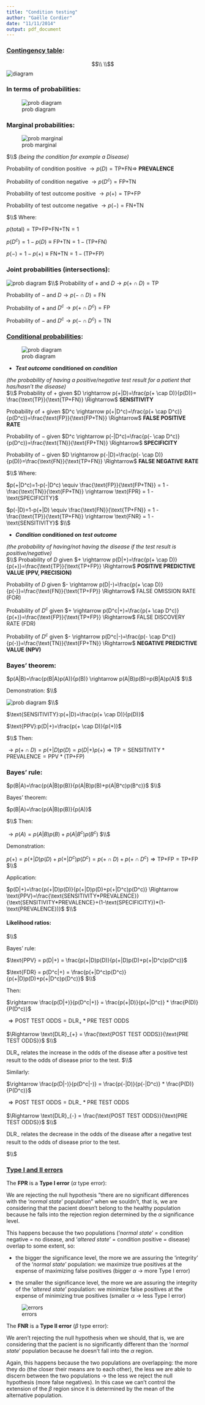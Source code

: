 ```yaml
---
title: "Condition testing"
author: "Gaëlle Cordier"
date: "11/11/2014"
output: pdf_document
---
```


### [Contingency table](http://en.wikipedia.org/wiki/Sensitivity_and_specificity):   
$$\\
\\$$
![diagram](pics/BigWikiContingency.png)

### In terms of probabilities:

![prob diagram](pics/img015.png)

\pagebreak

### Marginal probabilities:

![prob marginal](pics/marginal.png)

$\\$
*(being the condition for example a Disease)*

Probability of condition positive $\rightarrow p(D)= \text{TP+FN} \Rightarrow$ **PREVALENCE**

Probability of condition negative $\rightarrow p(D^c)= \text{FP+TN}$

Probability of test outcome positive $\rightarrow p(+)= \text{TP+FP}$

Probability of test outcome negative $\rightarrow p(-)= \text{FN+TN}$

$\\$
Where:

$p(\text{total})= \text{TP+FP+FN+TN} =1$

$p(D^c)=1-p(D) \equiv \text{FP+TN} =1- \text{(TP+FN)}$

$p(-)=1-p(+) \equiv \text{FN+TN} =1- \text{(TP+FP)}$

### Joint probabilities (intersections):

![prob diagram](pics/joint.png)
$\\$
Probability of $+$ and $D \rightarrow p(+ \cap D)= \text{TP}$

Probability of $-$ and $D \rightarrow p(- \cap D)= \text{FN}$

Probability of $+$ and $D^c \rightarrow p(+ \cap D^c)= \text{FP}$

Probability of $-$ and $D^c \rightarrow p(- \cap D^c)= \text{TN}$

###  [Conditional probabilities](https://www.scribd.com/doc/246563489/Conditional-Probability):

![prob diagram](pics/cond.png)

- ***Test outcome* conditioned on *condition***

*(the probability of having a positive/negative test result for a patient that has/hasn't the disease)*   
$\\$
Probability of $+$ given $D \rightarrow p(+|D)=\frac{p(+ \cap D)}{p(D)}= \frac{\text{TP}}{\text{TP+FN}} \Rightarrow$ **SENSITIVITY**

Probability of $+$ given $D^c \rightarrow p(+|D^c)=\frac{p(+ \cap D^c)}{p(D^c)}=\frac{\text{FP}}{\text{FP+TN}} \Rightarrow$ **FALSE POSITIVE RATE**

Probability of $-$ given $D^c \rightarrow p(-|D^c)=\frac{p(- \cap D^c)}{p(D^c)}=\frac{\text{TN}}{\text{FP+TN}} \Rightarrow$ **SPECIFICITY**

Probability of $-$ given $D \rightarrow p(-|D)=\frac{p(- \cap D)}{p(D)}=\frac{\text{FN}}{\text{TP+FN}} \Rightarrow$ **FALSE NEGATIVE RATE**

$\\$
Where:

$p(+|D^c)=1-p(-|D^c) \equiv \frac{\text{FP}}{\text{FP+TN}} = 1 - \frac{\text{TN}}{\text{FP+TN}} \rightarrow \text{FPR} = 1 - \text{SPECIFICITY}$

$p(-|D)=1-p(+|D) \equiv \frac{\text{FN}}{\text{TP+FN}} = 1 - \frac{\text{TP}}{\text{TP+FN}} \rightarrow \text{FNR} = 1 - \text{SENSITIVITY}$
$\\$

- ***Condition* conditioned on *test outcome***   


*(the probability of having/not having the disease if the test result is positive/negative)*   
$\\$
Probability of $D$ given $+ \rightarrow p(D|+)=\frac{p(+ \cap D)}{p(+)}=\frac{\text{TP}}{\text{TP+FP}} \Rightarrow$ **POSITIVE PREDICTIVE VALUE (PPV, PRECISION)**

Probability of $D$ given $- \rightarrow p(D|-)=\frac{p(+ \cap D)}{p(-)}=\frac{\text{FN}}{\text{TP+FP}} \Rightarrow$ FALSE OMISSION RATE (FOR)

Probability of $D^c$ given $+ \rightarrow p(D^c|+)=\frac{p(+ \cap D^c)}{p(+)}=\frac{\text{FP}}{\text{TP+FP}} \Rightarrow$ FALSE DISCOVERY RATE (FDR)

Probability of $D^c$ given $- \rightarrow p(D^c|-)=\frac{p(- \cap D^c)}{p(-)}=\frac{\text{TN}}{\text{FP+TN}} \Rightarrow$ **NEGATIVE PREDICTIVE VALUE (NPV)**

\pagebreak

### Bayes' theorem:

$p(A|B)=\frac{p(B|A)p(A)}{p(B)} \rightarrow p(A|B)p(B)=p(B|A)p(A)$
$\\$

Demonstration:
$\\$

![prob diagram](pics/bayes.png)
$\\$

$\text{SENSITIVITY}:p(+|D)=\frac{p(+ \cap D)}{p(D)}$

$\text{PPV}:p(D|+)=\frac{p(+ \cap D)}{p(+)}$

$\\$
Then:

$\rightarrow p(+ \cap D)=p(+|D)p(D)=p(D|+)p(+) \Rightarrow \text{TP}=\text{SENSITIVITY}*\text{PREVALENCE}=\text{PPV}*\text{(TP+FP)}$

### Bayes' rule:

$p(B|A)=\frac{p(A|B)p(B)}{p(A|B)p(B)+p(A|B^c)p(B^c)}$
$\\$

Bayes' theorem: 

$p(B|A)=\frac{p(A|B)p(B)}{p(A)}$

$\\$
Then:

$\rightarrow p(A)=p(A|B)p(B)+p(A|B^c)p(B^c)$
$\\$

Demonstration:

$p(+)=p(+|D)p(D)+p(+|D^c)p(D^c)=p(+ \cap D)+p(+ \cap D^c) \Rightarrow \text{TP+FP}=\text{TP+FP}$
$\\$

Application:

$p(D|+)=\frac{p(+|D)p(D)}{p(+|D)p(D)+p(+|D^c)p(D^c)} \Rightarrow \text{PPV}=\frac{\text{SENSITIVITY*PREVALENCE}}{\text{SENSITIVITY*PREVALENCE}+(1-\text{SPECIFICITY})*(1-\text{PREVALENCE})}$
$\\$

#### Likelihood ratios:
$\\$

Bayes' rule:

$\text{PPV} = p(D|+) = \frac{p(+|D)p(D)}{p(+|D)p(D)+p(+|D^c)p(D^c)}$

$\text{FDR} = p(D^c|+) = \frac{p(+|D^c)p(D^c)}{p(+|D)p(D)+p(+|D^c)p(D^c)}$
$\\$

Then:

$\rightarrow \frac{p(D|+)}{p(D^c|+)} = \frac{p(+|D)}{p(+|D^c)} * \frac{P(D)}{P(D^c)}$

$\Rightarrow \text{POST TEST ODDS} = \text{DLR}_{+} * \text{PRE TEST ODDS}$

$\Rightarrow \text{DLR}_{+} = \frac{\text{POST TEST ODDS}}{\text{PRE TEST ODDS}}$
$\\$

$\text{DLR}_{+}$ relates the increase in the odds of the disease after a positive test result to the odds of disease prior to the test.
$\\$

Similarly:

$\rightarrow \frac{p(D|-)}{p(D^c|-)} = \frac{p(-|D)}{p(-|D^c)} * \frac{P(D)}{P(D^c)}$ 

$\Rightarrow \text{POST TEST ODDS} = \text{DLR}_{-} * \text{PRE TEST ODDS}$

$\Rightarrow \text{DLR}_{-} = \frac{\text{POST TEST ODDS}}{\text{PRE TEST ODDS}}$
$\\$

$\text{DLR}_{-}$ relates the decrease in the odds of the disease after a negative test result to the odds of disease prior to the test.

$\\$

\pagebreak

### [Type I and II errors](http://es.wikipedia.org/wiki/Errores_de_tipo_I_y_de_tipo_II)

The **FPR** is a **Type I error** ($\alpha$ type error): 

\begin{center}
$p(+|D^c) \equiv p \text{(rejecting H0 | H0 is true)}$
\end{center}

We are rejecting the null hypothesis "there are no significant differences with the '*normal state*' population" when we souldn't, that is, we are considering that the pacient doesn't belong to the healthy population because he falls into the rejection region determined by the $\alpha$ significance level.

This happens because the two populations ('*normal state*' = condition negative = no disease, and '*altered state*' = condition positive = disease) overlap to some extent, so:

- the bigger the significance level, the more we are assuring the 'integrity' of the '*normal state*' population: we maximize true positives at the expense of maximizing false positives (bigger $\alpha$ $\rightarrow$ more Type I error)

- the smaller the significance level, the more we are assuring the integrity of the '*altered state*' population: we minimize false positives at the expense of minimizing true positives (smaller $\alpha$ $\rightarrow$ less Type I error)

![errors](pics/errors.png)

The **FNR** is a **Type II error** ($\beta$ type error): 

\begin{center}
$p(-|D) \equiv p \text{(not rejecting H0 | H0 is not true)}$
\end{center}

We aren't rejecting the null hypothesis when we should, that is, we are considering that the pacient is no significantly different than the '*normal state*' population because he doesn't fall into the $\alpha$ region.

Again, this happens because the two populations are overlapping: the more they do (the closer their means are to each other), the less we are able to discern between the two populations $\rightarrow$ the less we reject the null hypothesis (more false negatives). In this case we can't control the extension of the $\beta$ region since it is determined by the mean of the alternative population.